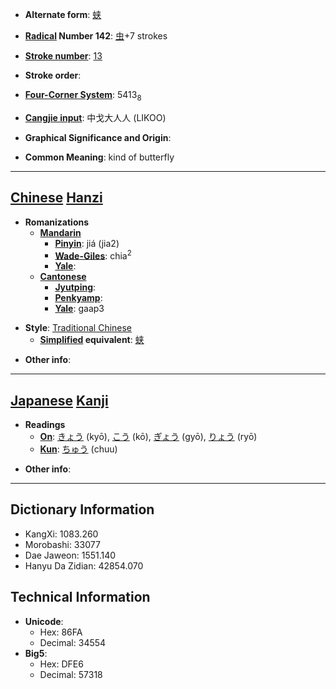 * '''Alternate form''': [[蛱]]

* '''[[Wiktionary:Chinese radical index| Radical]] Number 142''': [[Wiktionary:Chinese radical index 虫|虫]]+7 strokes

* '''[[Wiktionary:Chinese total strokes index|Stroke number]]''': [[Wiktionary:Chinese total strokes index 13|13]]

* '''Stroke order''': 

* '''[[Wiktionary:Chinese four corner index|Four-Corner System]]''': 5413<sub>8</sub>

* '''[[Wiktionary:Chinese Cangjie index|Cangjie input]]''': 中戈大人人 (LIKOO)

* '''Graphical Significance and Origin''': 

* '''Common Meaning''': kind of butterfly

----

== [[Chinese]] [[Hanzi]] ==

* '''Romanizations'''
** '''[[Mandarin]]'''
*** '''[[Pinyin]]''': jiá (jia2)
*** '''[[Wade-Giles]]''': chia<sup>2</sup>
*** '''[[Yale]]''': 
** '''[[Cantonese]]'''
*** '''[[Jyutping]]''':
*** '''[[Penkyamp]]''': 
*** '''[[Yale]]''': gaap3

* '''Style''': [[Traditional Chinese]] 
** '''[[Simplified Chinese|Simplified]] equivalent''': [[蛱]]

* '''Other info''': 

----

== [[Japanese]] [[Kanji]] ==

* '''Readings'''
** '''[[On]]''': [[きょう]] (kyō), [[こう]] (kō), [[ぎょう]] (gyō), [[りょう]] (ryō)
** '''[[Kun]]''': [[ちゅう]] (chuu)

* '''Other info''':  

----

== Dictionary Information ==

* KangXi: 1083.260
* Morobashi: 33077
* Dae Jaweon: 1551.140
* Hanyu Da Zidian: 42854.070

== Technical Information ==

* '''Unicode''':
** Hex: 86FA
** Decimal: 34554
* '''Big5''':
** Hex: DFE6
** Decimal: 57318